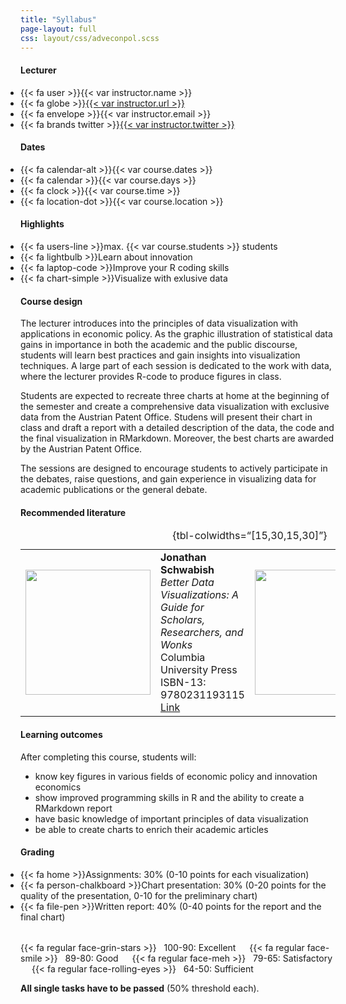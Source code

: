 ```yaml
---
title: "Syllabus"
page-layout: full
css: layout/css/adveconpol.scss
---
```


::: {.grid .course-info .course-info-syllabus}

::: {.g-col-12 .g-col-sm-6 .g-col-md-4}
#### Lecturer

<ul class="fa-ul" style="padding-left: 0;">
    <li><span class="fa-li">{{< fa user >}}</span>{{< var instructor.name >}}</li>
    <li><span class="fa-li">{{< fa globe >}}</span>[{{< var instructor.url >}}]({{< var instructor.url >}})</li>
    <li><span class="fa-li">{{< fa envelope >}}</span>{{< var instructor.email >}}</li>
    <li><span class="fa-li">{{< fa brands twitter >}}</span>[{{< var instructor.twitter >}}](https://www.twitter.com/{{< var instructor.twitter >}})</li>
</ul>
:::

::: {.g-col-12 .g-col-sm-6 .g-col-md-4}
#### Dates

<ul class="fa-ul" style="padding-left: 0;">
    <li><span class="fa-li">{{< fa calendar-alt >}}</span>{{< var course.dates >}}</li>
    <li><span class="fa-li">{{< fa calendar >}}</span>{{< var course.days >}}</li>
    <li><span class="fa-li">{{< fa clock >}}</span>{{< var course.time >}}</li>
    <li><span class="fa-li">{{< fa location-dot >}}</span>{{< var course.location >}}</li>
</ul>
:::

::: {.g-col-12 .g-col-sm-6 .g-col-md-4}
#### Highlights

<ul class="fa-ul" style="padding-left: 0;">
    <li><span class="fa-li">{{< fa users-line >}}</span>max. {{< var course.students >}} students</li>
    <li><span class="fa-li">{{< fa lightbulb >}}</span>Learn about innovation</li>
    <li><span class="fa-li">{{< fa laptop-code >}}</span>Improve your R coding skills</li>
    <li><span class="fa-li">{{< fa chart-simple >}}</span>Visualize with exlusive data</li>
</ul>
:::

:::


#### Course design

The lecturer introduces into the principles of data visualization with applications in economic policy. As the graphic illustration of statistical data gains in importance in both the academic and the public discourse, students will learn best practices and gain insights into visualization techniques. A large part of each session is dedicated to the work with data, where the lecturer provides R-code to produce figures in class.

Students are expected to recreate three charts at home at the beginning of the semester and create a comprehensive data visualization with exclusive data from the Austrian Patent Office. Studens will present their chart in class and draft a report with a detailed description of the data, the code and the final visualization in RMarkdown. Moreover, the best charts are awarded by the Austrian Patent Office.

The sessions are designed to encourage students to actively participate in the debates, raise questions, and gain experience in visualizing data for academic publications or the general debate.

#### Recommended literature

::: {.recommended-lit }
|   |   |   |   |
|---:|---|--:|---|
| ![](data/img/schwabish.jpg){height=200px} | **Jonathan Schwabish** <br> *Better Data Visualizations: A Guide for Scholars, Researchers, and Wonks* <br> Columbia University Press <br> ISBN-13: 9780231193115 <br> [Link](https://cup.columbia.edu/book/better-data-visualizations/9780231193115) | ![](data/img/spiegelhalter.jpeg){height=200px} | **David Spiegelhalter** <br> *The Art of Statistics: Learning from Data* <br> Penguin Books UK <br> ISBN-13: 9780241258767 <br> [Link](https://www.penguin.co.uk/books/294857/the-art-of-statistics-by-spiegelhalter-david/9780241258767) |
: {tbl-colwidths="[15,30,15,30]"}
:::

#### Learning outcomes

After completing this course, students will:

- know key figures in various fields of economic policy and innovation economics
- show improved programming skills in R and the ability to create a RMarkdown report
- have basic knowledge of important principles of data visualization
- be able to create charts to enrich their academic articles

::: {.grading}
#### Grading

<ul class="fa-ul" style="padding-left: 0; margin-bottom: 10px;">
 <li><span class="fa-li">{{< fa home >}}</span>Assignments: 30\% (0-10 points for each visualization)</li>
 <li><span class="fa-li">{{< fa person-chalkboard >}}</span>Chart presentation: 30\% (0-20 points for the quality of the presentation, 0-10 for the preliminary chart)</li>
 <li><span class="fa-li">{{< fa file-pen >}}</span>Written report: 40\% (0-40 points for the report and the final chart)</li>
</ul>
:::

::: {style="margin-top:2rem;"}
{{< fa regular face-grin-stars >}} &nbsp; 100-90: Excellent &emsp;
{{< fa regular face-smile >}} &nbsp; 89-80: Good &emsp;
{{< fa regular face-meh >}} &nbsp; 79-65: Satisfactory &emsp;
{{< fa regular face-rolling-eyes >}} &nbsp; 64-50: Sufficient
:::

**All single tasks have to be passed** (50\% threshold each).